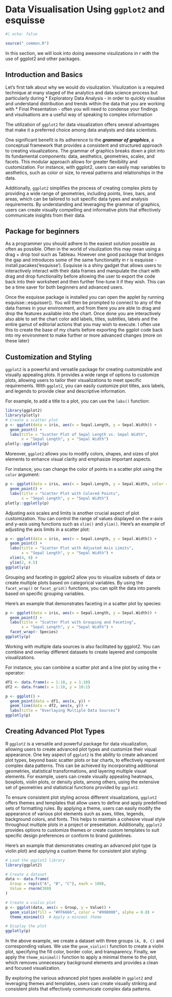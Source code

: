 # Data Visualisation Using `ggplot2` and esquisse {#sec-data-visualisation}

```r
#| echo: false

source("_common.R")
```

In this section, we will look into doing awesome visulizations in r with the use of ggplot2 and other packages.

## Introduction and Basics

Let's first talk about why we would do visulization. Visulization is a required technique at many staged of the analytics and data science process but particularly during 
* Exploratory Data Analysis - in order to quickly visualise and understand distribution and trends within the data that you are working with 
* Final Presentation - often you will need to condense your findings and visulisations are a useful way of speaking to complex information

The utilization of `ggplot2` for data visualization offers several advantages that make it a preferred choice among data analysts and data scientists. 

One significant benefit is its adherence to the **_grammar of graphics_**, a conceptual framework that provides a consistent and structured approach to creating visualizations. The grammar of graphics breaks down a plot into its fundamental components: data, aesthetics, geometries, scales, and facets. This modular approach allows for greater flexibility and customization. For instance, with ggplot2, users can easily map variables to aesthetics, such as color or size, to reveal patterns and relationships in the data. 

Additionally, `ggplot2` simplifies the process of creating complex plots by providing a wide range of geometries, including points, lines, bars, and areas, which can be tailored to suit specific data types and analysis requirements. By understanding and leveraging the grammar of graphics, users can create visually compelling and informative plots that effectively communicate insights from their data.

## Package for beginners

As a programmer you should adhere to the easiest solution possible as often as possible. Often in the world of visulization this may mean using a drag + drop tool such as Tableau. However one good package that bridges the gap and introduces some of the same functionality in r is esquisse - install.pacakes('esquisse'). Esquisse is a shiny gadget that allows users to interactively interact with their data frames and manipulate the chart with drag and drop functionality before allowing the user to export the code back into their worksheet and then further fine-tune it if they wish. This can be a time saver for both beginners and advanced users. 

Once the esquisse package is installed you can open the applet by running esquisse:::esquisser(). You will then be prompted to connect to any of the data frames in your environment, and from there you are able to drag and drop the features available into the chart. Once done you are interactively also able to set the chart color add labels, titles, subtitles, labels and the entire gamut of editorial actions that you may wish to execute. I often use this to create the base of my charts before exporting the ggplot code back into my environment to make further or more advanced changes (more on these later)

## Customization and Styling

`ggplot2` is a powerful and versatile package for creating customizable and visually appealing plots. It provides a wide range of options to customize plots, allowing users to tailor their visualizations to meet specific requirements. With `ggplot2`, you can easily customize plot titles, axis labels, and legends to provide clear and descriptive information. 

For example, to add a title to a plot, you can use the `labs()` function:
```r
library(ggplot2)
library(plotly)
# Create a scatter plot
p <- ggplot(data = iris, aes(x = Sepal.Length, y = Sepal.Width)) +
  geom_point() +
  labs(title = "Scatter Plot of Sepal Length vs. Sepal Width",
       x = "Sepal Length", y = "Sepal Width")
plotly::ggplotly(p)
```
Moreover, `ggplot2` allows you to modify colors, shapes, and sizes of plot elements to enhance visual clarity and emphasize important aspects. 

For instance, you can change the color of points in a scatter plot using the `color` argument:
```r
p <- ggplot(data = iris, aes(x = Sepal.Length, y = Sepal.Width, color = Species)) +
  geom_point() +
  labs(title = "Scatter Plot with Colored Points",
       x = "Sepal Length", y = "Sepal Width")
plotly::ggplotly(p)
```
Adjusting axis scales and limits is another crucial aspect of plot customization. You can control the range of values displayed on the x-axis and y-axis using functions such as `xlim()` and `ylim()`. Here's an example of adjusting the axis limits in a scatter plot:
```r
p <- ggplot(data = iris, aes(x = Sepal.Length, y = Sepal.Width)) +
  geom_point() +
  labs(title = "Scatter Plot with Adjusted Axis Limits",
       x = "Sepal Length", y = "Sepal Width") +
  xlim(4, 8) +
  ylim(2, 4.5)
ggplotly(p)
```
Grouping and faceting in ggplot2 allow you to visualize subsets of data or create multiple plots based on categorical variables. By using the `facet_wrap()` or `facet_grid()` functions, you can split the data into panels based on specific grouping variables. 

Here's an example that demonstrates faceting in a scatter plot by species:
```r
p <- ggplot(data = iris, aes(x = Sepal.Length, y = Sepal.Width)) +
  geom_point() +
  labs(title = "Scatter Plot with Grouping and Faceting",
       x = "Sepal Length", y = "Sepal Width") +
  facet_wrap(~ Species)
ggplotly(p)
```
Working with multiple data sources is also facilitated by ggplot2. You can combine and overlay different datasets to create layered and composite visualizations. 

For instance, you can combine a scatter plot and a line plot by using the `+` operator:
```r
df1 <- data.frame(x = 1:10, y = 1:10)
df2 <- data.frame(x = 1:10, y = 10:1)

p <- ggplot() +
  geom_point(data = df1, aes(x, y)) +
  geom_line(data = df2, aes(x, y)) +
  labs(title = "Overlaying Multiple Data Sources")
ggplotly(p)
```

## Creating Advanced Plot Types

R `ggplot2` is a versatile and powerful package for data visualization, allowing users to create advanced plot types and customize their visual appearance. One key aspect of `ggplot2` is the ability to create advanced plot types, beyond basic scatter plots or bar charts, to effectively represent complex data patterns. This can be achieved by incorporating additional geometries, statistical transformations, and layering multiple visual elements. For example, users can create visually appealing heatmaps, boxplots, violin plots, or density plots, among others, using the extensive set of geometries and statistical functions provided by `ggplot2`.

To ensure consistent plot styling across different visualizations, `ggplot2` offers themes and templates that allow users to define and apply predefined sets of formatting rules. By applying a theme, users can easily modify the appearance of various plot elements such as axes, titles, legends, background colors, and fonts. This helps to maintain a cohesive visual style throughout multiple plots in a project or presentation. Additionally, `ggplot2` provides options to customize themes or create custom templates to suit specific design preferences or conform to brand guidelines.

Here's an example that demonstrates creating an advanced plot type (a violin plot) and applying a custom theme for consistent plot styling:
```r
# Load the ggplot2 library
library(ggplot2)

# Create a dataset
data <- data.frame(
  Group = rep(c("A", "B", "C"), each = 100),
  Value = rnorm(300)
)

# Create a violin plot
p <- ggplot(data, aes(x = Group, y = Value)) +
  geom_violin(fill = "#FF6666", color = "#990000", alpha = 0.8) +
  theme_minimal()  # Apply a minimal theme

# Display the plot
ggplotly(p)
```

In the above example, we create a dataset with three groups `(A, B, C)` and corresponding values. We use the `geom_violin()` function to create a violin plot, specifying the fill color, border color, and transparency. Finally, we apply the `theme_minimal()` function to apply a minimal theme to the plot, which removes unnecessary background elements and provides a clean and focused visualization.

By exploring the various advanced plot types available in `ggplot2` and leveraging themes and templates, users can create visually striking and consistent plots that effectively communicate complex data patterns.

